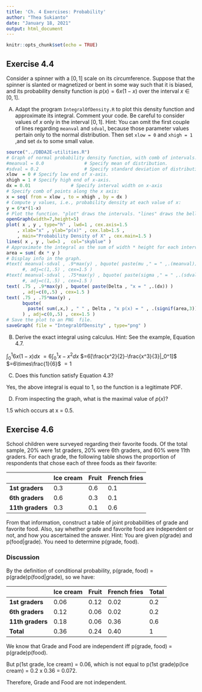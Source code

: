 ```yaml
---
title: 'Ch. 4 Exercises: Probability'
author: "Thea Sukianto"
date: "January 18, 2021"
output: html_document
---
```


```r
knitr::opts_chunk$set(echo = TRUE)
```

## Exercise 4.4

Consider a spinner with a $[0,1]$ scale on its circumference. Suppose that the spinner is slanted or magnetized or bent in some way such that it is biased, and its probability density function is $p(x)=6x(1−x)$ over the interval $x\in[0, 1]$.

(A) Adapt the program `IntegralOfDensity.R` to plot this density function and approximate its integral. Comment your code. Be careful to consider values of $x$ only in the interval $[0, 1]$. Hint: You can omit the first couple of lines regarding `meanval` and `sdval`, because those parameter values pertain only to the normal distribution. Then set `xlow = 0` and `xhigh = 1` ,and set `dx` to some small value.

```r
source("../DBDA2E-utilities.R")
# Graph of normal probability density function, with comb of intervals.
#meanval = 0.0               # Specify mean of distribution.
#sdval = 0.2                 # Specify standard deviation of distribution.
xlow  = 0 # Specify low end of x-axis.
xhigh = 1 # Specify high end of x-axis.
dx = 0.01               # Specify interval width on x-axis
# Specify comb of points along the x axis:
x = seq( from = xlow , to = xhigh , by = dx )
# Compute y values, i.e., probability density at each value of x:
y = 6*x*(1-x)
# Plot the function. "plot" draws the intervals. "lines" draws the bell curve.
openGraph(width=7,height=5)
plot( x , y , type="h" , lwd=1 , cex.axis=1.5
	, xlab="x" , ylab="p(x)" , cex.lab=1.5 ,
	, main="Probability Density of X" , cex.main=1.5 )
lines( x , y , lwd=3 ,  col="skyblue" )
# Approximate the integral as the sum of width * height for each interval.
area = sum( dx * y )
# Display info in the graph.
#text( meanval-sdval , .9*max(y) , bquote( paste(mu ," = " ,.(meanval)) )
      #, adj=c(1,.5) , cex=1.5 )
#text( meanval-sdval , .75*max(y) , bquote( paste(sigma ," = " ,.(sdval)) )
      #, adj=c(1,.5) , cex=1.5 )
text( .75 , .9*max(y) , bquote( paste(Delta , "x = " ,.(dx)) )
      , adj=c(0,.5) , cex=1.5 ) 
text( .75 , .75*max(y) ,
      bquote(
        paste( sum(,x,) , " " , Delta , "x p(x) = " , .(signif(area,3)) )
      ) , adj=c(0,.5) , cex=1.5 )
# Save the plot to an PNG  file.
saveGraph( file = "IntegralOfDensity" , type="png" )
```
(B) Derive the exact integral using calculus. Hint: See the example, Equation 4.7.

$\displaystyle\int_0^1 6x(1-x)dx$ 
$=6\displaystyle\int_0^1 x-x^2dx$
$=6[\frac{x^2}{2}-\frac{x^3}{3}|_0^1]$
$=6\times\frac{1}{6}$
$=1$

(C) Does this function satisfy Equation 4.3?

Yes, the above integral is equal to 1, so the function is a legitimate PDF.

(D) From inspecting the graph, what is the maximal value of $p(x)$?

1.5 which occurs at x = 0.5.

## Exercise 4.6

School children were surveyed regarding their favorite foods. Of the total sample, 20% were 1st graders, 20% were 6th graders, and 60% were 11th graders. For each grade, the following table shows the proportion of respondents that chose each of three foods as their favorite:

| | Ice cream | Fruit | French fries |
--- | --- | --- | --- |
**1st graders** | 0.3 | 0.6 | 0.1 |
**6th graders** | 0.6 | 0.3 | 0.1 |
**11th graders** | 0.3 | 0.1 | 0.6 |

From that information, construct a table of joint probabilities of grade and favorite food. Also, say whether grade and favorite food are independent or not, and how you ascertained the answer. Hint: You are given p(grade) and p(food|grade). You need to determine p(grade, food).

### Discussion

By the definition of conditional probability, p(grade, food) = p(grade)p(food|grade), so we have: 

| | Ice cream | Fruit | French fries | Total
--- | --- | --- | --- | --- |
**1st graders** | 0.06 | 0.12 | 0.02 | 0.2 |
**6th graders** | 0.12 | 0.06 | 0.02 | 0.2 |
**11th graders** | 0.18 | 0.06 | 0.36 | 0.6 |
**Total** | 0.36 | 0.24 | 0.40 | 1 |

We know that Grade and Food are independent iff p(grade, food) = p(grade)p(food).

But p(1st grade, Ice cream) = 0.06, which is not equal to p(1st grade)p(Ice cream) = 0.2 x 0.36 = 0.072.

Therefore, Grade and Food are not independent.